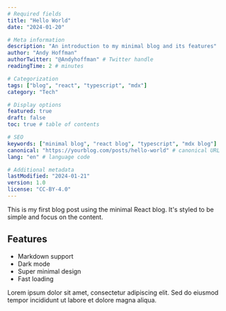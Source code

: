 ```yaml
---
# Required fields
title: "Hello World"
date: "2024-01-20"

# Meta information
description: "An introduction to my minimal blog and its features"
author: "Andy Hoffman"
authorTwitter: "@Andyhoffman" # Twitter handle
readingTime: 2 # minutes

# Categorization
tags: ["blog", "react", "typescript", "mdx"]
category: "Tech"

# Display options
featured: true
draft: false
toc: true # table of contents

# SEO
keywords: ["minimal blog", "react blog", "typescript", "mdx blog"]
canonical: "https://yourblog.com/posts/hello-world" # canonical URL
lang: "en" # language code

# Additional metadata
lastModified: "2024-01-21"
version: 1.0
license: "CC-BY-4.0"
---
```


This is my first blog post using the minimal React blog. It's styled to be simple and focus on the content.

## Features

- Markdown support
- Dark mode
- Super minimal design
- Fast loading

Lorem ipsum dolor sit amet, consectetur adipiscing elit. Sed do eiusmod tempor incididunt ut labore et dolore magna aliqua.
